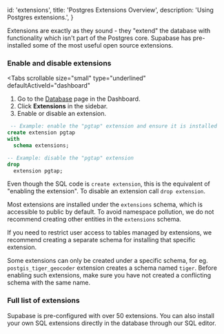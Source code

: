 
  id: 'extensions',
  title: 'Postgres Extensions Overview',
  description: 'Using Postgres extensions.',
}

Extensions are exactly as they sound - they "extend" the database with functionality which isn't part of the Postgres core.
Supabase has pre-installed some of the most useful open source extensions.

### Enable and disable extensions

<Tabs
  scrollable
  size="small"
  type="underlined"
  defaultActiveId="dashboard"
>
<TabPanel id="dashboard" label="Dashboard">

1. Go to the [Database](https://supabase.com/dashboard/project/_/database/tables) page in the Dashboard.
2. Click **Extensions** in the sidebar.
3. Enable or disable an extension.

</TabPanel>
<TabPanel id="sql" label="SQL">

```sql
 -- Example: enable the "pgtap" extension and ensure it is installed
create extension pgtap
with
  schema extensions;

-- Example: disable the "pgtap" extension
drop
  extension pgtap;
```

Even though the SQL code is `create extension`, this is the equivalent of "enabling the extension".
To disable an extension call `drop extension`.

</TabPanel>
</Tabs>

<Admonition type="note">

Most extensions are installed under the `extensions` schema, which is accessible to public by default. To avoid namespace pollution, we do not recommend creating other entities in the `extensions` schema.

If you need to restrict user access to tables managed by extensions, we recommend creating a separate schema for installing that specific extension.

Some extensions can only be created under a specific schema, for eg. `postgis_tiger_geocoder` extension creates a schema named `tiger`. Before enabling such extensions, make sure you have not created a conflicting schema with the same name.

</Admonition>

### Full list of extensions

Supabase is pre-configured with over 50 extensions. You can also install your own SQL extensions directly in the database through our SQL editor.

<Extensions />


